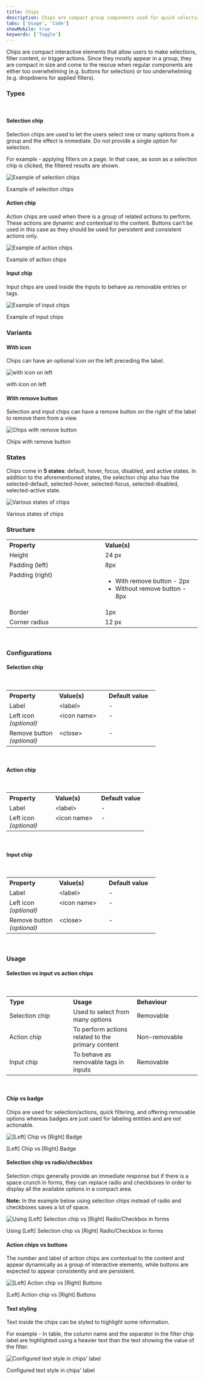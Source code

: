 ```yaml
---
title: Chips
description: Chips are compact group components used for quick selection, actions, and filtering.
tabs: ['Usage', 'Code']
showMobile: true
keywords: ['Toggle']
---
```


Chips are compact interactive elements that allow users to make selections, filter content, or trigger actions. Since they mostly appear in a group, they are compact in size and come to the rescue when regular components are either too overwhelming (e.g. buttons for selection) or too underwhelming (e.g. dropdowns for applied filters).
<br/>

### Types
<br/>

#### Selection chip

Selection chips are used to let the users select one or many options from a group and the effect is immediate. Do not provide a single option for selection.

For example - applying filters on a page. In that case, as soon as a selection chip is clicked, the filtered results are shown.

![Example of selection chips](./images/01-Selection-chip.png)
<Caption>Example of selection chips</Caption>

#### Action chip

Action chips are used when there is a group of related actions to perform. These actions are dynamic and contextual to the content. Buttons can’t be used in this case as they should be used for persistent and consistent actions only.

![Example of action chips](./images/02-Action-chip.png)
<Caption>Example of action chips</Caption>

#### Input chip

Input chips are used inside the inputs to behave as removable entries or tags.

![Example of input chips](./images/03-Input-chip.png)
<Caption>Example of input chips</Caption>

<br/>

### Variants

#### With icon

Chips can have an optional icon on the left preceding the label.

![with icon on left](./images/04-With-icon.png)
<Caption>with icon on left</Caption>

#### With remove button

Selection and input chips can have a remove button on the right of the label to remove them from a view.

![Chips with remove button](./images/05-With-remove-button.png)
<Caption>Chips with remove button</Caption>

<br/>

### States
Chips come in **5 states**: default, hover, focus, disabled, and active states. In addition to the aforementioned states, the selection chip also has the selected-default, selected-hover, selected-focus, selected-disabled, selected-active state.

![Various states of chips](./images/06-States.png)
<Caption>Various states of chips</Caption>

### Structure

<table style="width: 100%">
  <tbody>
    <tr>
      <th style="width:50%; text-align: left;">Property</th>
      <th style="width:50%; text-align: left;">Value(s)</th>
    </tr>
    <tr style="vertical-align: top">
      <td>Height</td>
      <td>24 px</td>
    </tr>
    <tr style="vertical-align: top">
      <td>Padding (left)</td>
      <td>8px</td>
    </tr>
    <tr style="vertical-align: top">
      <td>Padding (right)</td>
      <td>
        <ul>
          <li>With remove button - 2px</li>
          <li>Without remove button - 8px</li>
        </ul>
      </td>
    </tr>
    <tr style="vertical-align: top">
      <td>Border</td>
      <td>1px</td>
    </tr>
    <tr style="vertical-align: top">
      <td>Corner radius</td>
      <td>12 px</td>
    </tr>
  </tbody>
</table>
<br/>

### Configurations

#### Selection chip

<br/>

<table style="width: 100%">
  <tbody>
    <tr>
      <th style="width:33%; text-align: left;">Property</th>
      <th style="width:33%; text-align: left;">Value(s)</th>
      <th style="width:33%; text-align: left;">Default value</th>
    </tr>
    <tr style="vertical-align: top">
      <td>Label<br/></td>
      <td>&#60;label&#62;</td>
      <td>-</td>
    </tr>
    <tr style="vertical-align: top">
      <td>Left icon<br/><em>(optional)</em></td>
      <td>&#60;icon name&#62;</td>
      <td>-</td>
    </tr>
    <tr style="vertical-align: top">
      <td>Remove button <br/><em>(optional)</em></td>
      <td>&#60;close&#62;</td>
      <td>-</td>
    </tr>
  </tbody>
</table>

<br/>

#### Action chip

<br/>

<table style="width: 100%">
  <tbody>
    <tr>
      <th style="width:33%; text-align: left;">Property</th>
      <th style="width:33%; text-align: left;">Value(s)</th>
      <th style="width:33%; text-align: left;">Default value</th>
    </tr>
    <tr style="vertical-align: top">
      <td>Label<br/></td>
      <td>&#60;label&#62;</td>
      <td>-</td>
    </tr>
    <tr style="vertical-align: top">
      <td>Left icon<br/><em>(optional)</em></td>
      <td>&#60;icon name&#62;</td>
      <td>-</td>
    </tr>
  </tbody>
</table>

<br/>

#### Input chip

<br/>

<table style="width: 100%">
  <tbody>
    <tr>
      <th style="width:33%; text-align: left;">Property</th>
      <th style="width:33%; text-align: left;">Value(s)</th>
      <th style="width:33%; text-align: left;">Default value</th>
    </tr>
    <tr style="vertical-align: top">
      <td>Label<br/></td>
      <td>&#60;label&#62;</td>
      <td>-</td>
    </tr>
    <tr style="vertical-align: top">
      <td>Left icon<br/><em>(optional)</em></td>
      <td>&#60;icon name&#62;</td>
      <td>-</td>
    </tr>
    <tr style="vertical-align: top">
      <td>Remove button <br/><em>(optional)</em></td>
      <td>&#60;close&#62;</td>
      <td>-</td>
    </tr>
  </tbody>
</table>

<br/>

### Usage

#### Selection vs input vs action chips

<br/>

<table style="width: 100%">
  <tbody>
    <tr>
      <th style="width:33%; text-align: left;">Type</th>
      <th style="width:33%; text-align: left;">Usage</th>
      <th style="width:33%; text-align: left;">Behaviour</th>
    </tr>
    <tr>
      <td style="width:33%; text-align: left;">Selection chip</td>
      <td style="width:33%; text-align: left;">Used to select from many options</td>
      <td style="width:33%; text-align: left;">Removable</td>
    </tr>
    <tr>
      <td style="width:33%; text-align: left;">Action chip</td>
      <td style="width:33%; text-align: left;">To perform actions related to the primary content</td>
      <td style="width:33%; text-align: left;">Non-removable</td>
    </tr>
    <tr>
      <td style="width:33%; text-align: left;">Input chip</td>
      <td style="width:33%; text-align: left;">To behave as removable tags in inputs</td>
      <td style="width:33%; text-align: left;">Removable</td>
    </tr>
  </tbody>
</table>

<br/>

#### Chip vs badge

Chips are used for selection/actions, quick filtering, and offering removable options whereas badges are just used for labeling entities and are not actionable.

![[Left] Chip vs [Right] Badge](./images/07-Chips-vs-Badge.png)
<Caption>[Left] Chip vs [Right] Badge</Caption>

<br/>

#### Selection chip vs radio/checkbox

Selection chips generally provide an immediate response but if there is a space crunch  in forms, they can replace radio and checkboxes in order to display all the available options in a compact area.

**Note:** In the example below using selection chips instead of radio and checkboxes saves a lot of space.

![Using [Left] Selection chip vs [Right] Radio/Checkbox in forms](./images/checkbox.png)
<Caption>Using [Left] Selection chip vs [Right] Radio/Checkbox in forms</Caption>

<br/>

#### Action chips vs buttons

The number and label of action chips are contextual to the content and appear dynamically as a group of interactive elements, while buttons are expected to appear consistently and are persistent.

![[Left] Action chip vs [Right] Buttons](./images/09-Action-chip.png)
<Caption>[Left] Action chip vs [Right] Buttons</Caption>

<br/>

#### Text styling

Text inside the chips can be styled to highlight some information. 

For example - In table, the column name and the separator in the filter chip label are highlighted using a heavier text than the text showing the value of the filter. 

![Configured text style in chips’ label](./images/10-Text-styling.png)
<Caption>Configured text style in chips’ label</Caption>
